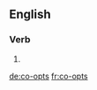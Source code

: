 ==English==

===Verb===
{{head|en}}

# {{en-third-person singular of|co-opt}}

[[de:co-opts]]
[[fr:co-opts]]
